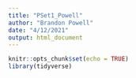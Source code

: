 ```yaml
---
title: "PSet1_Powell"
author: "Brandon Powell"
date: "4/12/2021"
output: html_document
---
```


```r
knitr::opts_chunk$set(echo = TRUE)
library(tidyverse)
```


